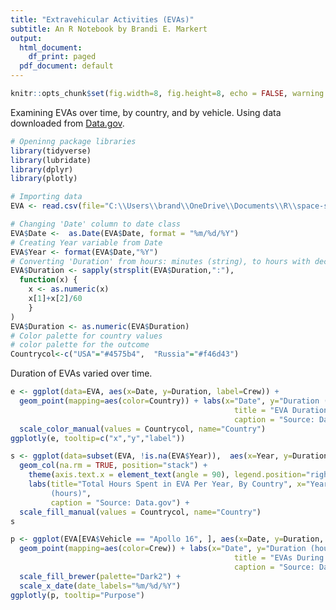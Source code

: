 ---
title: "Extravehicular Activities (EVAs)"
subtitle: An R Notebook by Brandi E. Markert
output:
  html_document:
    df_print: paged
  pdf_document: default
---

```{r global_options, include=FALSE}
knitr::opts_chunk$set(fig.width=8, fig.height=8, echo = FALSE, warning = FALSE, message = FALSE)
```

Examining EVAs over time, by country, and by vehicle. Using data downloaded from [Data.gov](https://catalog.data.gov/dataset/extra-vehicular-activity-eva-us-and-russia).

```{r}
# Openinng package libraries
library(tidyverse)
library(lubridate)
library(dplyr)
library(plotly)

# Importing data
EVA <- read.csv(file="C:\\Users\\brand\\OneDrive\\Documents\\R\\space-stuff\\Extra-vehicular_Activity__EVA__-_US_and_Russia.csv", header=TRUE, stringsAsFactors = FALSE)

# Changing 'Date' column to date class
EVA$Date <-  as.Date(EVA$Date, format = "%m/%d/%Y")
# Creating Year variable from Date
EVA$Year <- format(EVA$Date,"%Y")
# Converting 'Duration' from hours: minutes (string), to hours with decimal
EVA$Duration <- sapply(strsplit(EVA$Duration,":"),
  function(x) {
    x <- as.numeric(x)
    x[1]+x[2]/60
    }
)
EVA$Duration <- as.numeric(EVA$Duration)
# Color palette for country values
# color palette for the outcome
Countrycol<-c("USA"="#4575b4",  "Russia"="#f46d43")
```


Duration of EVAs varied over time.

```{r}
e <- ggplot(data=EVA, aes(x=Date, y=Duration, label=Crew)) +
  geom_point(mapping=aes(color=Country)) + labs(x="Date", y="Duration (hours)", 
                                                  title = "EVA Duration Over Time, By Country", 
                                                  caption = "Source: Data.gov") +
  scale_color_manual(values = Countrycol, name="Country")
ggplotly(e, tooltip=c("x","y","label"))
```


```{r}
s <- ggplot(data=subset(EVA, !is.na(EVA$Year)),  aes(x=Year, y=Duration, fill=Country)) +
  geom_col(na.rm = TRUE, position="stack") + 
    theme(axis.text.x = element_text(angle = 90), legend.position="right") +
    labs(title="Total Hours Spent in EVA Per Year, By Country", x="Year", y="Duration
         (hours)",
         caption = "Source: Data.gov") +
  scale_fill_manual(values = Countrycol, name="Country")
s
```


```{r}
p <- ggplot(EVA[EVA$Vehicle == "Apollo 16", ], aes(x=Date, y=Duration, label=Purpose)) +
  geom_point(mapping=aes(color=Crew)) + labs(x="Date", y="Duration (hours)", 
                                                  title = "EVAs During Apollo 16 Mission", 
                                                  caption = "Source: Data.gov") +
  scale_fill_brewer(palette="Dark2") +
  scale_x_date(date_labels="%m/%d/%Y")
ggplotly(p, tooltip="Purpose")
```
